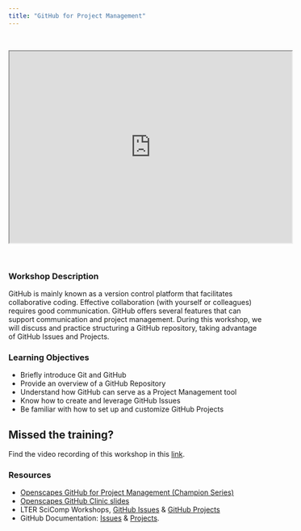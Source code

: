 ```yaml
---
title: "GitHub for Project Management"
---
```



<br>


<iframe width="560" height="380"src="https://docs.google.com/presentation/d/1DBBxIa7rE2ULDL32MfJ-AXQdR6F1vN1vD8H4AEnwyfU/preview"allowfullscreen></iframe>


<br>


### Workshop Description {.unnumbered}
GitHub is mainly known as a version control platform that facilitates collaborative coding. Effective collaboration (with yourself or colleagues) requires good communication. GitHub offers several features that can support communication and project management. During this workshop, we will discuss and practice structuring a GitHub repository, taking advantage of GitHub Issues and Projects. 

### Learning Objectives {.unnumbered}
- Briefly introduce Git and GitHub
- Provide an overview of a GitHub Repository
- Understand how GitHub can serve as a Project Management tool
- Know how to create and leverage GitHub Issues
- Be familiar with how to set up and customize GitHub Projects


:::callout-important
## Missed the training?

Find the video recording of this workshop in this [link](https://drive.google.com/file/d/1VwvMOu2MeM0nKvEX5wzJ8n3KvCB9XRS3/view?usp=drive_link).

:::



### Resources  {.unnumbered}

- [Openscapes GitHub for Project Management (Champion Series)](https://openscapes.github.io/series/core-lessons/github/github-issues.html)
- [Openscapes GitHub Clinic slides](https://docs.google.com/presentation/d/1geUN-dv-NMx6IgeCwMRVmTO8nZaauIl26tZDOrkLW_E/edit#slide=id.g20695b6755c_0_0)
- LTER SciComp Workshops, [GitHub Issues](https://lter.github.io/workshop-github/issues.html) & [GitHub Projects](https://lter.github.io/workshop-github/projects.html)
- GitHub Documentation: [Issues](https://docs.github.com/en/issues) & [Projects](https://docs.github.com/en/issues/planning-and-tracking-with-projects).


